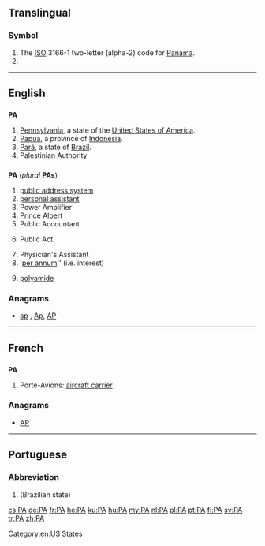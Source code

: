 {{also|Appendix:Variations of "pa"}}
==Translingual==

===Symbol===
{{head|mul|symbol}}

# The [[ISO]] 3166-1 two-letter (alpha-2) code for [[Panama]].
# {{SI-unit-abb|peta|ampere|[[electrical current]]}}

----

==English==

==={{abbreviation-old|en}}===
'''PA'''

# [[Pennsylvania]], a state of the [[United States of America]].
# [[Papua]], a province of [[Indonesia]].
# [[Pará]], a state of [[Brazil]].
# Palestinian Authority

==={{initialism-old|en}}===
'''PA''' (''plural'' '''PAs''')

# [[public address system]]
# [[personal assistant]]
# Power Amplifier
# [[Prince Albert]] {{qualifier|piercing}}
# Public Accountant
# {{legal}} Public Act
# Physician's Assistant
# '[[per annum]]'' (i.e. interest)
# {{organic compounds}} [[polyamide]]

===Anagrams===
* [[ap#English|ap]] , [[Ap#English|Ap]], [[AP#English|AP]]

[[Category:en:US States]]

----

==French==

==={{initialism-old|fr}}===
'''PA'''

# Porte-Avions: [[aircraft carrier]]

===Anagrams===
* [[AP#French|AP]]

----

==Portuguese==

===Abbreviation===
{{head|pt|abbreviation}}

# {{abbreviation of|Pará|lang=pt}} (Brazilian state)

[[cs:PA]]
[[de:PA]]
[[fr:PA]]
[[he:PA]]
[[ku:PA]]
[[hu:PA]]
[[my:PA]]
[[nl:PA]]
[[pl:PA]]
[[pt:PA]]
[[fi:PA]]
[[sv:PA]]
[[tr:PA]]
[[zh:PA]]
